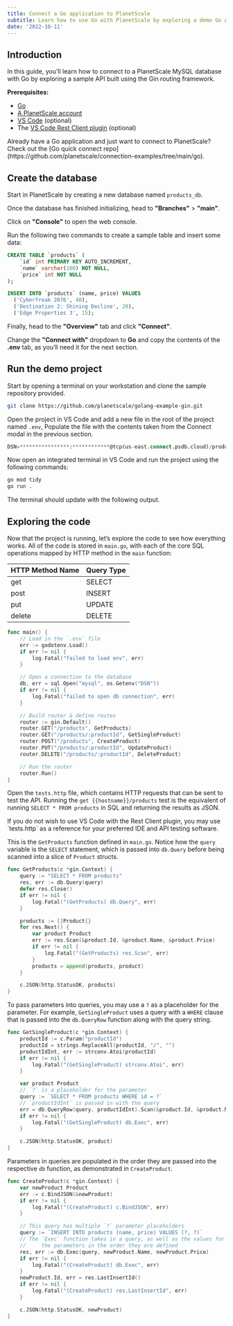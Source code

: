 ```yaml
---
title: Connect a Go application to PlanetScale
subtitle: Learn how to use Go with PlanetScale by exploring a demo Go API built with Gin.
date: '2022-10-11'
---
```



<VimeoEmbed src="https://player.vimeo.com/video/759188218" alt="Connect to PlanetScale with Go" />

## Introduction

In this guide, you’ll learn how to connect to a PlanetScale MySQL database with Go by exploring a sample API built using the Gin routing framework.

**Prerequisites:**

- [Go](https://go.dev/doc/install)
- [A PlanetScale account](https://auth.planetscale.com/sign-up)
- [VS Code](https://code.visualstudio.com/download) (optional)
- The [VS Code Rest Client plugin](https://marketplace.visualstudio.com/items?itemName=humao.rest-client) (optional)

<InfoBlock type='tip'>
  Already have a Go application and just want to connect to PlanetScale? Check out the [Go quick connect repo](https://github.com/planetscale/connection-examples/tree/main/go).
</InfoBlock>

## Create the database

Start in PlanetScale by creating a new database named `products_db`.

<ImageBlock alt='The New database modal' src={newdbmodal} />

Once the database has finished initializing, head to **"Branches"** > **"main"**.

<ImageBlock alt='The Branches tab' src={branches} />

Click on **"Console"** to open the web console.

<ImageBlock alt='The Console tab' src={console} />

Run the following two commands to create a sample table and insert some data:

```sql
CREATE TABLE `products` (
	`id` int PRIMARY KEY AUTO_INCREMENT,
	`name` varchar(100) NOT NULL,
	`price` int NOT NULL
);

INSERT INTO `products` (name, price) VALUES
  ('Cyberfreak 2076', 40),
  ('Destination 2: Shining Decline', 20),
  ('Edge Properties 3', 15);
```

Finally, head to the **"Overview"** tab and click **"Connect"**.

<ImageBlock alt='The location of the Connect button' src={connect} />

Change the **"Connect with"** dropdown to **Go** and copy the contents of the **.env** tab, as you’ll need it for the next section.

<ImageBlock alt='The Connect modal' src={connectmodal} />

## Run the demo project

Start by opening a terminal on your workstation and clone the sample repository provided.

```bash
git clone https://github.com/planetscale/golang-example-gin.git
```

Open the project in VS Code and add a new file in the root of the project named `.env`, Populate the file with the contents taken from the Connect modal in the previous section.

```sql
DSN=****************:************@tcp(us-east.connect.psdb.cloud)/products_db?tls=true
```

Now open an integrated terminal in VS Code and run the project using the following commands:

```bash
go mod tidy
go run .
```

The terminal should update with the following output.

<ImageBlock alt='The output of the GET test' src={getoutput} />

## Exploring the code

Now that the project is running, let’s explore the code to see how everything works. All of the code is stored in `main.go`, with each of the core SQL operations mapped by HTTP method in the `main` function:

| HTTP Method Name | Query Type |
| --- | --- |
| get | SELECT |
| post | INSERT |
| put | UPDATE |
| delete | DELETE |

```go
func main() {
	// Load in the `.env` file
	err := godotenv.Load()
	if err != nil {
		log.Fatal("failed to load env", err)
	}

	// Open a connection to the database
	db, err = sql.Open("mysql", os.Getenv("DSN"))
	if err != nil {
		log.Fatal("failed to open db connection", err)
	}

	// Build router & define routes
	router := gin.Default()
	router.GET("/products", GetProducts)
	router.GET("/products/:productId", GetSingleProduct)
	router.POST("/products", CreateProduct)
	router.PUT("/products/:productId", UpdateProduct)
	router.DELETE("/products/:productId", DeleteProduct)

	// Run the router
	router.Run()
}
```

Open the `tests.http` file, which contains HTTP requests that can be sent to test the API. Running the `get {{hostname}}/products` test is the equivalent of running `SELECT * FROM products` in SQL and returning the results as JSON.

<InfoBlock type="warning">
If you do not wish to use VS Code with the Rest Client plugin, you may use `tests.http` as a reference for your preferred IDE and API testing software.
</InfoBlock>

<ImageBlock alt='The terminal output of the go run command' src={gorunoutput} />

This is the `GetProducts` function defined in `main.go`. Notice how the `query` variable is the `SELECT` statement, which is passed into `db.Query` before being scanned into a slice of `Product` structs.

```go
func GetProducts(c *gin.Context) {
	query := "SELECT * FROM products"
	res, err := db.Query(query)
	defer res.Close()
	if err != nil {
		log.Fatal("(GetProducts) db.Query", err)
	}

	products := []Product{}
	for res.Next() {
		var product Product
		err := res.Scan(&product.Id, &product.Name, &product.Price)
		if err != nil {
			log.Fatal("(GetProducts) res.Scan", err)
		}
		products = append(products, product)
	}

	c.JSON(http.StatusOK, products)
}
```

To pass parameters into queries, you may use a `?` as a placeholder for the parameter. For example, `GetSingleProduct` uses a query with a `WHERE` clause that is passed into the `db.QueryRow` function along with the query string.

```go
func GetSingleProduct(c *gin.Context) {
	productId := c.Param("productId")
	productId = strings.ReplaceAll(productId, "/", "")
	productIdInt, err := strconv.Atoi(productId)
	if err != nil {
		log.Fatal("(GetSingleProduct) strconv.Atoi", err)
	}

	var product Product
	// `?` is a placeholder for the parameter
	query := `SELECT * FROM products WHERE id = ?`
	// `productIdInt` is passed in with the query
	err = db.QueryRow(query, productIdInt).Scan(&product.Id, &product.Name, &product.Price)
	if err != nil {
		log.Fatal("(GetSingleProduct) db.Exec", err)
	}

	c.JSON(http.StatusOK, product)
}
```

Parameters in queries are populated in the order they are passed into the respective `db` function, as demonstrated in `CreateProduct`.

```go
func CreateProduct(c *gin.Context) {
	var newProduct Product
	err := c.BindJSON(&newProduct)
	if err != nil {
		log.Fatal("(CreateProduct) c.BindJSON", err)
	}

	// This query has multiple `?` parameter placeholders
	query := `INSERT INTO products (name, price) VALUES (?, ?)`
	// The `Exec` function takes in a query, as well as the values for
	//     the parameters in the order they are defined
	res, err := db.Exec(query, newProduct.Name, newProduct.Price)
	if err != nil {
		log.Fatal("(CreateProduct) db.Exec", err)
	}
	newProduct.Id, err = res.LastInsertId()
	if err != nil {
		log.Fatal("(CreateProduct) res.LastInsertId", err)
	}

	c.JSON(http.StatusOK, newProduct)
}
```
